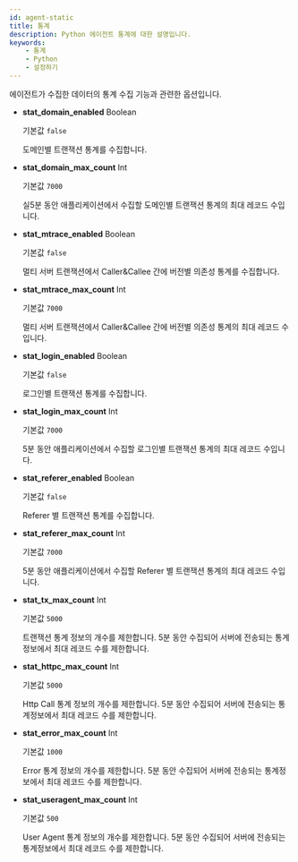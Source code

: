 ```yaml
---
id: agent-static
title: 통계
description: Python 에이전트 통계에 대한 설명입니다.
keywords:
    - 통계
    - Python
    - 설정하기
---
```


에이전트가 수집한 데이터의 통계 수집 기능과 관련한 옵션입니다.

* **stat_domain_enabled** <span class='type'>Boolean</span>

  기본값 `false`

  도메인별 트랜잭션 통계를 수집합니다.

* **stat_domain_max_count** <span class='type'>Int</span>

  기본값 `7000`

  실5분 동안 애플리케이션에서 수집할 도메인별 트랜잭션 통계의 최대 레코드 수입니다.

* **stat_mtrace_enabled** <span class='type'>Boolean</span>

  기본값 `false`

  멀티 서버 트랜잭션에서 Caller&Callee 간에 버전별 의존성 통계를 수집합니다.

* **stat_mtrace_max_count** <span class='type'>Int</span>

  기본값 `7000`

  멀티 서버 트랜잭션에서 Caller&Callee 간에 버전별 의존성 통계의 최대 레코드 수입니다.
  
* **stat_login_enabled** <span class='type'>Boolean</span>

  기본값 `false`

  로그인별 트랜잭션 통계를 수집합니다.

* **stat_login_max_count** <span class='type'>Int</span>

  기본값 `7000`

  5분 동안 애플리케이션에서 수집할 로그인별 트랜잭션 통계의 최대 레코드 수입니다.

* **stat_referer_enabled** <span class='type'>Boolean</span>

  기본값 `false`

  Referer 별 트랜잭션 통계를 수집합니다.

* **stat_referer_max_count** <span class='type'>Int</span>

  기본값 `7000`

  5분 동안 애플리케이션에서 수집할 Referer 별 트랜잭션 통계의 최대 레코드 수입니다.

* **stat_tx_max_count** <span class='type'>Int</span>

  기본값 `5000`

  트랜잭션 통계 정보의 개수를 제한합니다. 5분 동안 수집되어 서버에 전송되는 통계정보에서 최대 레코드 수를 제한합니다.

* **stat_httpc_max_count** <span class='type'>Int</span>

  기본값 `5000`

  Http Call 통계 정보의 개수를 제한합니다. 5분 동안 수집되어 서버에 전송되는 통계정보에서 최대 레코드 수를 제한합니다.

* **stat_error_max_count** <span class='type'>Int</span>

  기본값 `1000`

  Error 통계 정보의 개수를 제한합니다. 5분 동안 수집되어 서버에 전송되는 통계정보에서 최대 레코드 수를 제한합니다.

* **stat_useragent_max_count** <span class='type'>Int</span>

  기본값 `500`

  User Agent 통계 정보의 개수를 제한합니다. 5분 동안 수집되어 서버에 전송되는 통계정보에서 최대 레코드 수를 제한합니다.          